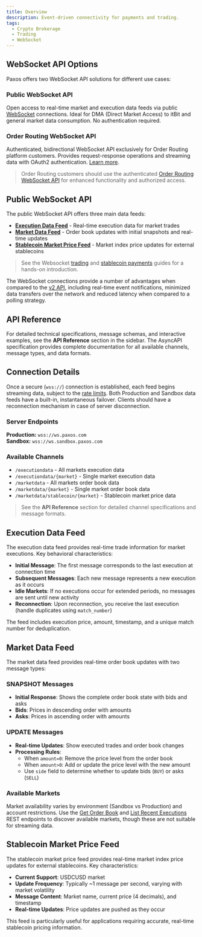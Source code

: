 ```yaml
---
title: Overview
description: Event-driven connectivity for payments and trading.
tags:
  - Crypto Brokerage
  - Trading
  - WebSocket
---
```


## WebSocket API Options

Paxos offers two WebSocket API solutions for different use cases:

### Public WebSocket API
Open access to real-time market and execution data feeds via public [WebSocket](https://websocket.spec.whatwg.org) connections. Ideal for DMA (Direct Market Access) to itBit and general market data consumption. No authentication required.

### Order Routing WebSocket API  
Authenticated, bidirectional WebSocket API exclusively for Order Routing platform customers. Provides request-response operations and streaming data with OAuth2 authentication. [Learn more](/api-reference/websockets/order-routing-overview).

> Order Routing customers should use the authenticated [Order Routing WebSocket API](/api-reference/websockets/order-routing-overview) for enhanced functionality and authorized access.

## Public WebSocket API

The public WebSocket API offers three main data feeds:

- **[Execution Data Feed](#execution-data-feed)** - Real-time execution data for market trades
- **[Market Data Feed](#market-data-feed)** - Order book updates with initial snapshots and real-time updates  
- **[Stablecoin Market Price Feed](#stablecoin-feed)** - Market index price updates for external stablecoins

> See the Websocket [trading](/guides/crypto-brokerage/websocket) and [stablecoin payments](/guides/payments/websocket) guides for a hands-on introduction.

The WebSocket connections provide a number of advantages when compared to the [v2 API](/api-reference), including real-time event notifications, minimized data transfers over the network and reduced latency when compared to a polling strategy.

## API Reference

For detailed technical specifications, message schemas, and interactive examples, see the **API Reference** section in the sidebar. The AsyncAPI specification provides complete documentation for all available channels, message types, and data formats.

## Connection Details

Once a secure (`wss://`) connection is established, each feed begins streaming data, subject to the [rate limits](/guides/developer/rate-limits#websocket-limits).
Both Production and Sandbox data feeds have a built-in, instantaneous failover.
Clients should have a reconnection mechanism in case of server disconnection.

### Server Endpoints

**Production:** `wss://ws.paxos.com`  
**Sandbox:** `wss://ws.sandbox.paxos.com`

### Available Channels

- `/executiondata` - All markets execution data
- `/executiondata/{market}` - Single market execution data
- `/marketdata` - All markets order book data
- `/marketdata/{market}` - Single market order book data
- `/marketdata/stablecoin/{market}` - Stablecoin market price data

> See the **API Reference** section for detailed channel specifications and message formats.

## Execution Data Feed

The execution data feed provides real-time trade information for market executions. Key behavioral characteristics:

- **Initial Message**: The first message corresponds to the last execution at connection time
- **Subsequent Messages**: Each new message represents a new execution as it occurs
- **Idle Markets**: If no executions occur for extended periods, no messages are sent until new activity
- **Reconnection**: Upon reconnection, you receive the last execution (handle duplicates using `match_number`)

The feed includes execution price, amount, timestamp, and a unique match number for deduplication.

## Market Data Feed

The market data feed provides real-time order book updates with two message types:

### SNAPSHOT Messages
- **Initial Response**: Shows the complete order book state with bids and asks
- **Bids**: Prices in descending order with amounts
- **Asks**: Prices in ascending order with amounts

### UPDATE Messages
- **Real-time Updates**: Show executed trades and order book changes
- **Processing Rules**:
  - When `amount=0`: Remove the price level from the order book
  - When `amount>0`: Add or update the price level with the new amount
  - Use `side` field to determine whether to update bids (`BUY`) or asks (`SELL`)

### Available Markets

Market availability varies by environment (Sandbox vs Production) and account restrictions. Use the [Get Order Book](/api-reference/endpoints/market-data/get-order-book) and [List Recent Executions](/api-reference/endpoints/market-data/list-recent-executions) REST endpoints to discover available markets, though these are not suitable for streaming data.

## Stablecoin Market Price Feed 

The stablecoin market price feed provides real-time market index price updates for external stablecoins. Key characteristics:

- **Current Support**: USDCUSD market
- **Update Frequency**: Typically ~1 message per second, varying with market volatility
- **Message Content**: Market name, current price (4 decimals), and timestamp
- **Real-time Updates**: Price updates are pushed as they occur

This feed is particularly useful for applications requiring accurate, real-time stablecoin pricing information.
